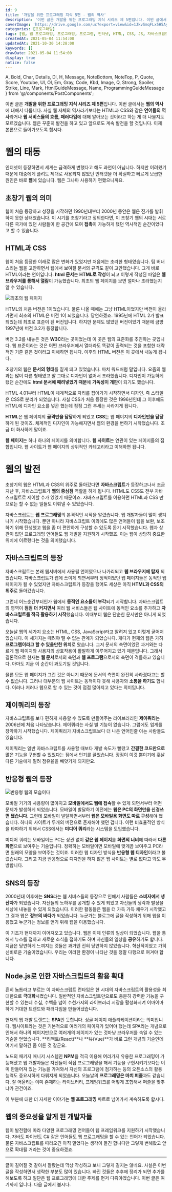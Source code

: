 ```yaml
---
id: 9
title: '개발을 위한 프로그래밍 지식 5편 - 웹의 역사'
description: '이번 글은 개발을 위한 프로그래밍 지식 시리즈 제 5편입니다. 이번 글에서는 웹의 역사에 대해서 다룹니다. 사실 웹 자체의 역사라기보다는 HTML과 CSS와 같은 언어들의 역사라거나 웹 서비스들의 흐름, 패러다임에 대해 알아보는 것이라고 하는 게 더 나을지도 모르겠습니다. 웹은 꾸준히 발전을 하고 있고 앞으로도 계속 발전을 할 것입니다. 이제 본론으로 들어가보도록 합시다. 웹이 처음 등장한 이래로 많은 변화가 있었지만 처음에는 초라한 형태였습니다. 팀 버너스리는 웹을 고안하면서 웹에서 보여질 문서의 규격도 같이 고안했습니다. 그게 바로 HTML이라는 언어입니다. html 문서는 HTML로 작성이 되고 이렇게 작성된 파일은 웹 브라우저를 통해서 열람이 가능했습니다. 최초의 웹 페이지를 보면 얼마나 초라했는지 알 수 있습니다.'
coverImage: 'https://drive.google.com/uc?export=view&id=1JkvSmqFLx5H5AympCinIPPUeTf--MV8Q'
categories: [프로그래밍]
tags: [웹, 웹 프로그래밍, 프로그래밍, 프로그램, 인터넷, HTML, CSS, JS, 자바스크립트]
createdAt: 2021-05-04 11:54:00
updatedAt: 2021-10-30 14:28:00
keywords: []
drawDate: 2021-05-04 11:54:00
display: true
notice: false
---
```


  A, Bold, Char, Details, Dl, H, Message, NoteBottom, NoteTop, P,
  Quote, Score, Youtube, Ul, Ol, Em, Gray, Code, Kbd, Image,
  Q, Strong, Spoiler, Strike, Line, Mark, HtmlGuideMessage, Name,
  ProgrammingGuideMessage
} from '@/components/PostComponents';

<ProgrammingGuideMessage />

이번 글은 **개발을 위한 프로그래밍 지식 시리즈 제 5편**입니다. 이번 글에서는 **웹의 역사**에 대해서 다룹니다. 사실 웹 자체의 역사라기보다는 HTML과 CSS와 같은 **언어들의 역사**라거나 **웹 서비스들의 흐름, 패러다임**에 대해 알아보는 것이라고 하는 게 더 나을지도 모르겠습니다. 웹은 꾸준히 발전을 하고 있고 앞으로도 계속 발전을 할 것입니다. 이제 본론으로 들어가보도록 합시다.

# 웹의 태동
인터넷이 등장하면서 세계는 급격하게 변했다고 해도 과언이 아닙니다. 하지만 어려웠기 때문에 대중에게 풀려도 제대로 사용되지 않았던 인터넷을 더 확실하고 빠르게 보급한 원인은 바로 **웹**에 있습니다. 웹은 그나마 사용하기 편했으니까요.

## 초창기 웹의 의미
웹이 처음 등장하고 성장을 시작하던 1990년대부터 2000년 동안은 웹은 진가를 발휘하지 못한 상태였습니다. 이 시기를 초창기라고 정의한다면, 이 초창기 웹의 시대는 서로 다른 국가에 있던 사람들이 한 공간에 모여 **접촉**이 가능하게 됐던 역사적인 순간이었다고 할 수 있습니다.

## HTML과 CSS
웹이 처음 등장한 이래로 많은 변화가 있었지만 처음에는 초라한 형태였습니다. 팀 버너스리는 웹을 고안하면서 웹에서 보여질 문서의 규격도 같이 고안했습니다. 그게 바로 HTML이라는 언어입니다. **html 문서**는 **HTML로 작성**이 되고 이렇게 작성된 파일은 **웹 브라우저를 통해서 열람**이 가능했습니다. 최초의 웹 페이지를 보면 얼마나 초라했는지 알 수 있습니다.

![최초의 웹 페이지](https://drive.google.com/uc?export=view&id=1Z13tANDrjOOD9DI4cI9wXQTLBdQQaINi)

HTML의 처음 버전은 1이었습니다. 물론 나올 때에는 그냥 HTML이었지만 버전이 올라가면서 최초의 HTML은 버전 1이 되었습니다. 당연하겠죠. 1995년에 HTML 2가 발표되었는데 최초로 표준이 된 버전입니다. 하지만 문제도 많았던 버전이었기 때문에 금방 1997년에 버전 3.2가 등장합니다.

버전 3.2를 내놓은 것은 **W3C**라는 곳이었는데 이 곳은 웹의 표준화를 추진하는 곳입니다. 웹 표준이라는 것은 어떤 브라우저에서 열더라도 똑같이 출력되는 것을 포함한 대략적인 기준 같은 것이라고 이해하면 됩니다. 이후의 HTML 버전은 이 곳에서 내놓게 됩니다.

초창기의 웹은 **문서의 형태**를 짙게 띄고 있었습니다. 마치 워드처럼 말입니다. 요즘의 웹과는 많이 다른 형태였고 말 그대로 디자인이 없어서 초라했습니다. 디자인이 가능하게 됐던 순간에도 **html 문서에 때려넣었기 때문**에 **가독성이 개판**이 되기도 했습니다.

HTML 4.01부터 HTML이 체계적으로 자리를 잡아가기 시작하면서 디자인. 즉 스타일은 CSS로 분리가 되었습니다. 사실 CSS가 처음 등장한 것은 1996년인데 그 이후에도 HTML에 디자인 요소를 넣곤 했는데 점점 그런 추세는 사라지게 됩니다.

**HTML**은 웹 페이지의 **골격만을 담당**하게 되었고 **CSS**는 웹 페이지의 **디자인만을 담당**하게 된 것이죠. 체계적인 디자인이 가능해지면서 웹의 환경을 변하기 시작했습니다. 조금 더 화사하게 말이죠.

<Message color='g'>
  <P><Strong>웹 페이지</Strong>는 하나 하나의 페이지를 의미합니다. <Strong>웹 사이트</Strong>는 연관이 있는 페이지들의 집합입니다. 웹 사이트가 웹 페이지의 상위적인 카테고리라고 이해하면 됩니다.</P>
</Message>

# 웹의 발전
초창기의 웹은 HTML과 CSS의 위주로 돌아갔다면 **자바스크립트**가 등장하고나서 조금 지난 후, 자바스크립트가 **웹의 중심점** 역할을 하게 됩니다. HTML도 CSS도 전부 자바스크립트로 제어할 수가 있었기 때문이죠. 자바스크립트를 이용하면 HTML과 CSS 만으로는 할 수 없는 일들도 이뤄낼 수 있었습니다.

자바스크립트는 **웹 프로그래밍**의 본격적인 시작을 알렸습니다. 웹 개발자들이 많이 생겨나기 시작했습니다. 뿐만 아니라 자바스크립트 이외에도 많은 언어들이 웹을 보완, 보조하기 위해 탄생했고 웹을 좀 더 편안하게 구성할 수 있도록 돕기 시작했습니다. 웹과 상관이 없던 프로그래밍 언어들도 웹 개발을 지원하기 시작했죠. 이는 웹이 상당히 중요한 위치에 이르렀다는 것을 의미했습니다.

## 자바스크립트의 등장
자바스크립트는 본래 웹서버에서 사용될 언어였으나 나가리되고 **웹 브라우저에 탑재** 되었습니다. 자바스크립트가 웹에 쓰이게 되면서부터 정적이었던 웹 페이지들은 동적인 웹 페이지가 될 수 있었지만 자바스크립트가 등장을 했어도 세상은 아직 **HTML과 CSS의 위주**로 돌아갔습니다.

그런데 어느순간부터인가 웹에서 **동적인 요소들이 부각**되기 시작합니다. 자바스크립트의 영역이 **점점 더 커지면서** 여러 웹 서비스들은 웹 사이트에 동적인 요소를 추가하고 **자바스크립트를 적극 활용하기 시작**했습니다. 이때부터 웹은 단순한 문서만은 아니게 되었습니다.

오늘날 웹의 세가지 요소는 HTML, CSS, JavaScript라고 알려져 있고 이렇게 굳어져 있습니다. 이 세가지는 떼려야 뗄 수 없는 관계가 되었습니다. 게다가 현재의 웹은 가히 **프로그램이라고 할 수 있을만한 위치**로 왔습니다. 그저 문서의 측면이었던 과거와는 다르게 웹 페이지와 사용자의 상호작용이 활발하게 이루어지고 있기 때문입니다. 그래서 결론적으로 현재는 **웹 문서**로서의 측면과 **웹 프로그램**으로서의 측면이 격돌하고 있습니다. 아마도 지금 이 순간이 과도기일 것입니다.

물론 모든 웹 페이지가 그런 것은 아니기 때문에 문서의 측면이 완전히 사라졌다고는 할 수 없습니다. 그러나 대부분의 웹 사이트는 동적이다 못해 사용자와 **소통을 하기도** 합니다. 이러나 저러나 웹으로 할 수 있는 것이 점점 많아지고 있다는 의미입니다.

## 제이쿼리의 등장
자바스크립트를 보다 편하게 사용할 수 있도록 만들어주는 라이브러리인 **제이쿼리**는 2006년에 처음 나타났습니다. 제이쿼리는 사실 별 기능이 없습니다. 그럼에도 업계를 장악하기 시작했습니다. 제이쿼리가 자바스크립트보다 더 나은 언어인줄 아는 사람들도 있습니다.

제이쿼리는 일반 자바스크립트를 사용할 때보다 개발 속도가 빨랐고 **간결한 코드만으로** 많은 기능을 구현할 수 있었다는 점에서 인기를 끌었습니다. 장점이 이것 뿐이기에 훗날 다른 기술에게 밀려 점유율을 빼앗기게 되지만요.

## 반응형 웹의 등장
![반응형 웹의 모습이다](https://drive.google.com/uc?export=view&id=1-kpC9ELIU18YvSpUof78qDm9fnLy1z5c)

모바일 기기의 사용량이 많아지고 **모바일에서도 웹에 접속**할 수 있게 되면서부터 어떤 문제가 발생하게 되었습니다. 모바일이 발달하기 이전에는 **웹은 PC의 화면만을 신경쓰면 됐습니다.** 그런데 모바일이 발달하면서부터 **웹은 모바일용 화면도 따로 구성**해야 했습니다. 하나의 사이트가 두개의 버전으로 존재해야 했던 겁니다. 이런 비효율적인 방식을 타파하기 위해서 CSS에서는 **미디어 쿼리**라는 시스템을 도입했습니다.

미디어 쿼리는 모바일이든 PC든 상관 없이 **같은 웹 페이지**를 **화면의 너비**에 따라서 **다른 화면**으로 보여주는 기술입니다. 정확히는 모바일이면 모바일에 맞게끔 보여주고 PC라면 원래의 모양을 보여주는 것이죠. 이러한 웹 디자인 방식을 **반응형 웹 디자인**이라고 불렀습니다. 그리고 지금 반응형으로 디자인을 하지 않은 웹 사이트는 별로 없다고 봐도 무방합니다.

## SNS의 등장
2000년대 이후에는 **SNS**라는 웹 서비스들의 등장으로 인해서 사람들은 **소비자에서 생산자**가 되었습니다. 자신들의 노하우를 공개할 수 있게 되었고 자신들의 생각과 발상을 세상에 내놓을 수 있게 되었습니다. 이러한 활동들은 웹을 더 가득 가득 채우기 시작했고 그 결과 웹은 **정보의 바다**가 되었습니다. 누군가는 블로그에 글을 작성하기 위해 웹을 이용했고 누군가는 정보를 얻기 위해 웹을 이용했습니다.

이 기조가 현재까지 이어져오고 있습니다. 웹은 이제 인류의 일상이 되었습니다. 웹을 통해서 뉴스를 접하고 새로운 소식을 접하기도 하며 자신들의 일상을 **공유**하기도 합니다. 지금은 당연하게 느껴지는 것들은 과거엔 전혀 당연하지 않았습니다. 혁신적이었고 가히 신비로운 기술이었습니다. 우리는 이러한 환경이 나타난 것을 정말 다행으로 여겨야 합니다.

## Node.js로 인한 자바스크립트의 활용 확대
흔히 **노드**라고 부르는 이 자바스크립트 런타임은 현 시대의 자바스크립트의 활용성을 최대한으로 **극대화**시켰습니다. 일반적인 자바스크립트만으로도 충분히 강력한 기능을 구현할 수 있는데 수십, 수백을 넘어 수천가지의 라이브러리 시장을 활성화시켜 어마어마하게 거대한 트렌드와 패러다임을 만들어냈습니다.

현재의 웹 개발 트렌드는 **SPA**인 듯합니다. 싱글 페이지 애플리케이션이라는 의미입니다. 웹사이트라는 것은 기본적으로 여러개의 페이지가 있어야 했는데 SPA라는 개념으로 인해서 하나의 페이지만으로 여러개의 페이지가 있는 것마냥 브라우저를 속일 수 있는 기술을 얻었습니다. **리액트(React)**나 **뷰(Vue)**가 바로 그런 개념의 기술인데 여기서 말하긴 좀 이른 것 같군요.

노드의 패키지 매니저 시스템인 **NPM**을 적극 이용해 여러가지 유용한 프로그래밍이 가능해졌고 웹 개발자들은 자신들이 직접 프로그래밍을 해서 기능을 구현시키기보다는 이미 만들어져 있는 기능을 가져와서 자신의 프로그램에 첨가하는 등의 오픈소스의 활용 능력도 중요시하게 다뤄지게 되었습니다. 오늘날의 **프로그래밍은 마치 퍼즐**과도 같습니다. 잘 어울리는 이미 존재하는 라이브러리, 프레임워크를 어떻게 조합해서 퍼즐을 맞추냐가 관건이죠.

이 부분에 대한 더 자세한 이야기는 **웹 프로그래밍** 파트로 넘어가서 계속하도록 합시다.

## 웹의 중요성을 알게 된 개발자들
웹이 발전함에 따라 다양한 프로그래밍 언어들이 웹 프레임워크를 지원하기 시작했습니다. 자바도 파이썬도 C# 같은 언어들도 웹 프로그래밍을 할 수 있는 언어가 되었습니다. 물론 자바스크립트를 따라오긴 아직 멀었다는 생각이 들긴 합니다만 그렇게 변해왔고 앞으로 확대될 거라는 것이 중요하겠죠.

---

글이 길어질 것 같아서 잘랐는데 막상 작성하고 보니 그렇게 길지는 않네요. 사실은 이번 글을 작성하면서 생략한 부분도 많이 있습니다. 빠진 것들은 추후에 정리가 되면 추가를 해보도록 하고 일단은 웹 프로그래밍에 대한 주제를 먼저 다뤄야겠습니다. 이번 글은 여기까지 입니다. 다음 글에서 봅시다.
